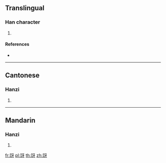 {{also|琊}}
==Translingual==

===Han character===
{{Han char|rn=96|rad=玉|as=04|sn=8|four=11140|canj=MGMVH}}

# {{defn|Han|sort=玉04}}

====References====
* {{Han ref|kx=0728.050|dkj=20862|dj=1140.050|hdz=21103.090|uh=73A1|ud=29601|bh=CD67|bd=52583}}

----

==Cantonese==

===Hanzi===
{{yue-hanzi|jyut=|y=ye4}}

# {{defn|lang=yue|sort=玉04}}

----

==Mandarin==

===Hanzi===
{{cmn-hanzi|pin=[[yà]] ([[ya4]])|wg=ya<sup>4</sup>}}

# {{defn|lang=cmn|sort=玉04}}

[[fr:玡]]
[[pl:玡]]
[[th:玡]]
[[zh:玡]]